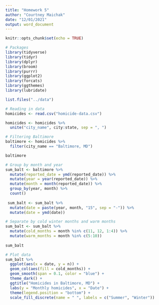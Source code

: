 ---
title: "Homework 5"
author: "Courtney Maichak"
date: "12/01/2021"
output: word_document
---

```{r setup, include=FALSE}
knitr::opts_chunk$set(echo = TRUE)
```
```{r}
# Packages
library(tidyverse)
library(tidyr)
library(dplyr)
library(broom)
library(purrr)
library(ggplot2)
library(forcats)
library(ggthemes)
library(lubridate)
```

```{r}
list.files("../data")
```
```{r}
# Reading in data
homicides <- read.csv("homicide-data.csv")

homicides <- homicides %>%
  unite("city_name", city:state, sep = ", ")
```
```{r}
# Filtering Baltimore
baltimore <- homicides %>% 
  filter(city_name == "Baltimore, MD")

baltimore
```
```{r}
# Group by month and year
sum_balt <- baltimore %>%
  mutate(reported_date = ymd(reported_date)) %>%
  mutate(year = year(reported_date)) %>%
  mutate(month = month(reported_date)) %>%
  group_by(year, month) %>%
  count()
  
 sum_balt <- sum_balt %>%
  mutate(date = paste(year, month, "15", sep = "-")) %>%
  mutate(date = ymd(date))
 ```
```{r}
# Separate by cold winter months and warm months
sum_balt <- sum_balt %>%
  mutate(cold_months = month %in% c(11, 12, 1:4)) %>%
  mutate(warm_months = month %in% c(5:10))
  
sum_balt
```
```{r, fig.width=10, fig.height=3}
# Plot data
sum_balt %>%
  ggplot(aes(x = date, y = n)) +
  geom_col(aes(fill = cold_months)) +
  geom_smooth(span = 0.1, color = "blue") +
  theme_dark() +
  ggtitle("Homicides in Baltimore, MD") +
  labs(y = "Monthly homicides", x = "Date") +
  theme(legend.position = "bottom") +
  scale_fill_discrete(name = " ", labels = c("Summer", "Winter"))
```

